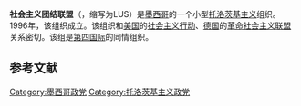 '''社会主义团结联盟'''（{{lang-es|Liga de Unidad Socialista}}，缩写为LUS）是[[墨西哥|墨西哥]]的一个小型[[托洛茨基主义|托洛茨基主义]]组织。1996年，该组织成立。该组织和[[美国|美国]]的[[社会主义行动_(美国)|社会主义行动]]、[[德国|德国]]的[[革命社会主义联盟|革命社会主义联盟]]关系密切。该组是[[第四国际|第四国际]]的同情组织。

== 参考文献 ==
{{reflist}}

[[Category:墨西哥政党|Category:墨西哥政党]]
[[Category:托洛茨基主义政党|Category:托洛茨基主义政党]]